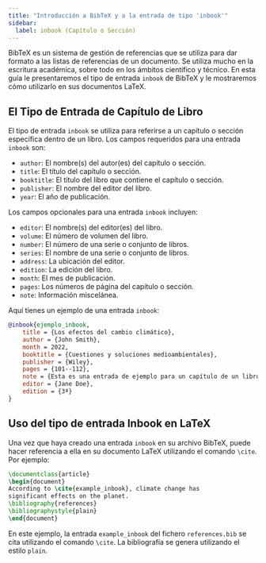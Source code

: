```yaml
---
title: "Introducción a BibTeX y a la entrada de tipo 'inbook'"
sidebar:
  label: inbook (Capítulo o Sección)
---
```



BibTeX es un sistema de gestión de referencias que se utiliza para dar formato a las listas de referencias de un documento. Se utiliza mucho en la escritura académica, sobre todo en los ámbitos científico y técnico. En esta guía le presentaremos el tipo de entrada `inbook` de BibTeX y le mostraremos cómo utilizarlo en sus documentos LaTeX.

<CiteDrive/>

## El Tipo de Entrada de Capítulo de Libro

El tipo de entrada `inbook` se utiliza para referirse a un capítulo o sección específica dentro de un libro. Los campos requeridos para una entrada `inbook` son:

-   `author`: El nombre(s) del autor(es) del capítulo o sección.
-   `title`: El título del capítulo o sección.
-   `booktitle`: El título del libro que contiene el capítulo o sección.
-   `publisher`: El nombre del editor del libro.
-   `year`: El año de publicación.

Los campos opcionales para una entrada `inbook` incluyen:

-   `editor`: El nombre(s) del editor(es) del libro.
-   `volume`: El número de volumen del libro.
-   `number`: El número de una serie o conjunto de libros.
-   `series`: El nombre de una serie o conjunto de libros.
-   `address`: La ubicación del editor.
-   `edition`: La edición del libro.
-   `month`: El mes de publicación.
-   `pages`: Los números de página del capítulo o sección.
-   `note`: Información miscelánea.

Aquí tienes un ejemplo de una entrada `inbook`:


```bibtex
@inbook{ejemplo_inbook,
	title = {Los efectos del cambio climático},
	author = {John Smith},
	month = 2022,
	booktitle = {Cuestiones y soluciones medioambientales},
	publisher = {Wiley},
	pages = {101--112},
	note = {Esta es una entrada de ejemplo para un capítulo de un libro.},
	editor = {Jane Doe},
	edition = {3ª}
}
```

## Uso del tipo de entrada Inbook en LaTeX

Una vez que haya creado una entrada `inbook` en su archivo BibTeX, puede hacer referencia a ella en su documento LaTeX utilizando el comando `\cite`. Por ejemplo:


```latex
\documentclass{article}  
\begin{document}  
According to \cite{example_inbook}, climate change has 
significant effects on the planet.  
\bibliography{references}
\bibliographystyle{plain} 
\end{document}
```
	
En este ejemplo, la entrada `example_inbook` del fichero `references.bib` se cita utilizando el comando `\cite`. La bibliografía se genera utilizando el estilo `plain`.